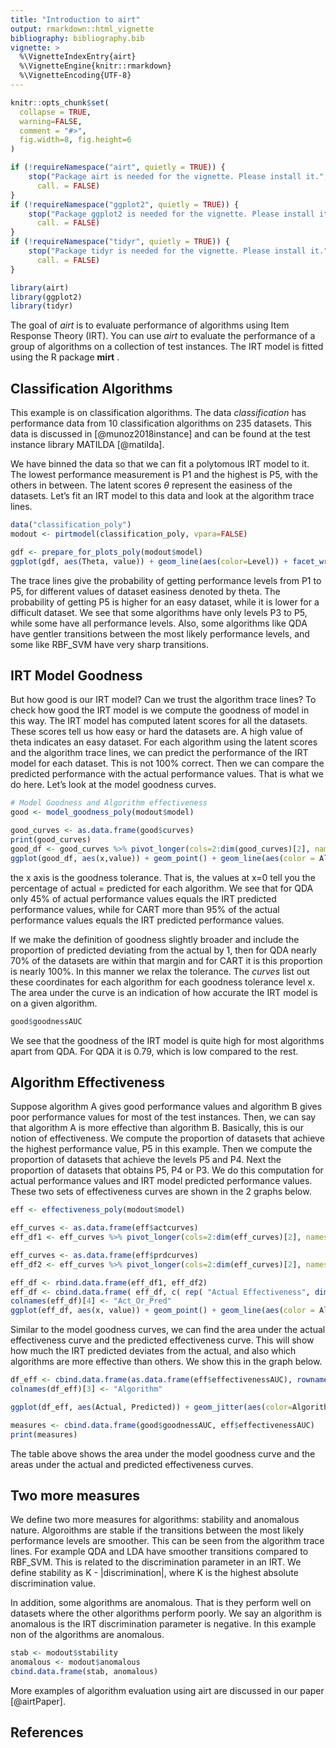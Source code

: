 ```yaml
---
title: "Introduction to airt"
output: rmarkdown::html_vignette
bibliography: bibliography.bib
vignette: >
  %\VignetteIndexEntry{airt}
  %\VignetteEngine{knitr::rmarkdown}
  %\VignetteEncoding{UTF-8}
---
```

```r
knitr::opts_chunk$set(
  collapse = TRUE,
  warning=FALSE,
  comment = "#>",
  fig.width=8, fig.height=6
)
```


```r
if (!requireNamespace("airt", quietly = TRUE)) {
    stop("Package airt is needed for the vignette. Please install it.",
      call. = FALSE)
}
if (!requireNamespace("ggplot2", quietly = TRUE)) {
    stop("Package ggplot2 is needed for the vignette. Please install it.",
      call. = FALSE)
}
if (!requireNamespace("tidyr", quietly = TRUE)) {
    stop("Package tidyr is needed for the vignette. Please install it.",
      call. = FALSE)
}
```


```r
library(airt)
library(ggplot2)
library(tidyr)
```
The goal of _airt_ is to evaluate performance of algorithms using Item Response Theory (IRT). You can use _airt_ to evaluate the performance of a group of algorithms on a collection of test instances.  The IRT model is fitted using the R package __mirt__ .


## Classification Algorithms

This example is on classification algorithms. The data *classification* has performance data from 10 classification algorithms on 235 datasets. This data is discussed in  [@munoz2018instance] and can be found at the test instance library MATILDA [@matilda].

We have binned the data so that we can fit a polytomous IRT model to it. The lowest performance measurement is P1 and the highest is P5, with the others in between. The latent scores $\theta$ represent the easiness of the datasets.  Let's fit an IRT model to this data and look at the algorithm trace lines. 

```r
data("classification_poly")
modout <- pirtmodel(classification_poly, vpara=FALSE)

gdf <- prepare_for_plots_poly(modout$model)
ggplot(gdf, aes(Theta, value)) + geom_line(aes(color=Level)) + facet_wrap(.~Algorithm) + ylab("Probability") + ggtitle("Classification Algorithm Trace Lines") + theme_bw()
```

The trace lines give the probability of getting performance levels from P1 to P5, for different values of dataset easiness denoted by theta.  The probability of getting P5 is higher for an easy dataset, while it is lower for a difficult dataset. We see that some algorithms have only levels P3 to P5, while some have all performance levels. Also, some algorithms like QDA have gentler transitions between the most likely performance levels, and some like RBF_SVM have very sharp transitions.

## IRT Model Goodness

But how good is our IRT model? Can we trust the algorithm trace lines? To check how good the IRT model is we compute the goodness of model in this way. The IRT model has computed latent scores for all the datasets. These scores tell us how easy or hard the datasets are. A high value of theta indicates an easy dataset. For each algorithm using the latent scores and the algorithm trace lines, we can predict the performance of the IRT model for each dataset. This is not 100% correct. Then we can compare the predicted performance with the actual performance values. That is what we do here. Let's look at the model goodness curves. 

```r
# Model Goodness and Algorithm effectiveness
good <- model_goodness_poly(modout$model)

good_curves <- as.data.frame(good$curves)
print(good_curves)
good_df <- good_curves %>% pivot_longer(cols=2:dim(good_curves)[2], names_to=c("Algorithm"))
ggplot(good_df, aes(x,value)) + geom_point() + geom_line(aes(color = Algorithm), size=1) + xlab("Goodness Tolerance")  + ylab("Model Goodness Curve") + theme_bw()
```

the x axis is the goodness tolerance. That is, the values at x=0 tell you the percentage of actual = predicted for each algorithm. We see that for QDA only 45% of actual performance values equals the IRT predicted performance values, while for CART more than 95% of the actual performance values equals the IRT predicted performance values. 

If we make the definition of goodness slightly broader and include the proportion of predicted deviating from the actual by 1, then for QDA nearly 70% of the datasets are within that margin and for CART it is this proportion is nearly 100%. In this manner we relax the tolerance. The _curves_ list out these coordinates for each algorithm for each goodness tolerance level x.  The area under the curve is an indication of how accurate the IRT model is on a given algorithm. 

```r
good$goodnessAUC
```
We see that the goodness of the IRT model is quite high for most algorithms apart from QDA. For QDA it is 0.79, which is low compared to the rest.  

## Algorithm Effectiveness
Suppose algorithm A gives good performance values and algorithm B gives poor performance values for most of the test instances. Then, we can say that algorithm A is more effective than algorithm B. Basically, this is our notion of effectiveness. We compute the proportion of datasets that achieve the highest performance value, P5 in this example. Then we compute the proportion of datasets that achieve the levels P5 and P4. Next the proportion of datasets that obtains P5, P4 or P3. We do this computation for actual performance values and IRT model predicted performance values. These two sets of effectiveness curves are shown in the 2 graphs below.  

```r
eff <- effectiveness_poly(modout$model)

eff_curves <- as.data.frame(eff$actcurves)
eff_df1 <- eff_curves %>% pivot_longer(cols=2:dim(eff_curves)[2], names_to=c("Algorithm"))

eff_curves <- as.data.frame(eff$prdcurves)
eff_df2 <- eff_curves %>% pivot_longer(cols=2:dim(eff_curves)[2], names_to=c("Algorithm"))

eff_df <- rbind.data.frame(eff_df1, eff_df2)
eff_df <- cbind.data.frame( eff_df, c( rep( "Actual Effectiveness", dim(eff_df1)[1]), rep("Predicted Effectiveness", dim(eff_df2)[1]) ) )
colnames(eff_df)[4] <- "Act_Or_Pred"
ggplot(eff_df, aes(x, value)) + geom_point() + geom_line(aes(color = Algorithm), size=1)  + facet_wrap(~Act_Or_Pred) + theme_bw()
```

Similar to the model goodness curves, we can find the area under the actual effectiveness curve and the predicted effectiveness curve. This will show how much the IRT predicted deviates from the actual, and also which algorithms are more effective than others. We show this in the graph below. 

```r
df_eff <- cbind.data.frame(as.data.frame(eff$effectivenessAUC), rownames(eff$effectivenessAUC) )
colnames(df_eff)[3] <- "Algorithm"

ggplot(df_eff, aes(Actual, Predicted)) + geom_jitter(aes(color=Algorithm), size=3) + geom_abline(aes(intercept=0,slope=1), linetype="dotted") + xlim(c(0,1)) + ylim(c(0,1)) + xlab("Area under Actual Effectiveness Curve (AUAEC)") + ylab("Area under Predicted Effectiveness Curve (AUPEC)") +  theme_bw()

measures <- cbind.data.frame(good$goodnessAUC, eff$effectivenessAUC)
print(measures)
```
The table above shows the area under the model goodness curve and the areas under the actual and predicted effectiveness curves. 

## Two more measures
We define two more measures for algorithms: stability and anomalous nature. Algoroithms are stable if the transitions between the most likely performance levels are smoother. This can be seen from the algorithm trace lines. For example QDA and LDA have smoother transitions compared to RBF_SVM. This is related to the discrimination parameter in an IRT. We define stability as K - |discrimination|, where K is the highest absolute discrimination value. 

In addition, some algorithms are anomalous. That is they perform well on datasets where the other algorithms perform poorly. We say an algorithm is anomalous is the IRT discrimination parameter is negative. In this example non of the algorithms are anomalous. 

```r
stab <- modout$stability
anomalous <- modout$anomalous
cbind.data.frame(stab, anomalous)
```

More examples of algorithm evaluation using airt are discussed in our paper [@airtPaper]. 

## References
